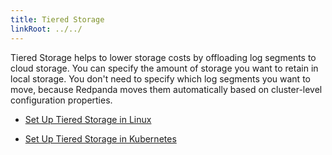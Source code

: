 ```yaml
---
title: Tiered Storage
linkRoot: ../../
---
```


<head>
    <meta name="title" content="Tiered Storage | Redpanda Docs"/>
    <meta name="description" content="Tiered Storage helps to lower storage costs by offloading log segments to cloud storage. You can specify the amount of storage you want to retain in local storage. You don't need to specify which log segments you want to move, because Redpanda moves them automatically based on cluster-level configuration properties."/>
</head>

Tiered Storage helps to lower storage costs by offloading log segments to cloud storage. You can specify the amount of storage you want to retain in local storage. You don't need to specify which log segments you want to move, because Redpanda moves them automatically based on cluster-level configuration properties.

- [Set Up Tiered Storage in Linux](../tiered-storage)

- [Set Up Tiered Storage in Kubernetes](../../manage/kubernetes/tiered-storage)